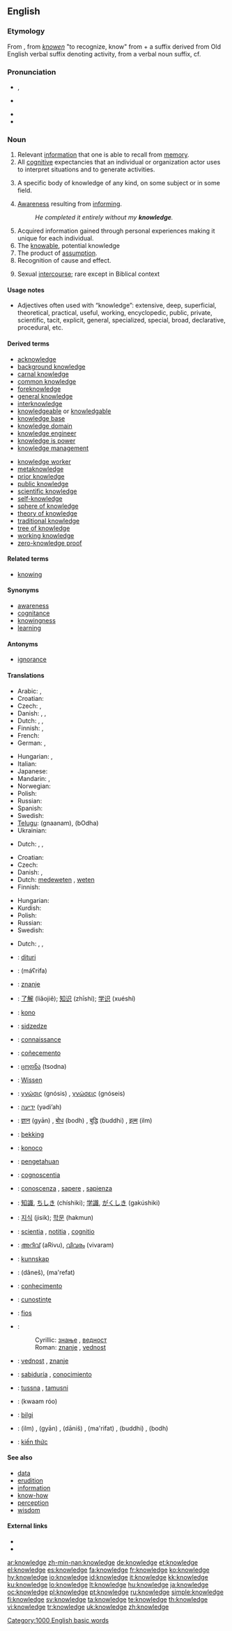 {{wikipedia}}
==English==

{{rank|living|view|although|533|knowledge|hath|table|daughter}}

===Etymology===
From {{etyl|enm|en}} {{term|knowleche||lang=enm}}, from ''[[knowen]]'' "to recognize, know" from {{etyl|ang|en}} {{term|cnawan|cnāwan||lang=ang|to know}} + {{term|-leche|lang=enm}} a suffix derived from Old English {{term|-læcan|-lǣcan|lang=ang}} verbal suffix denoting activity, from {{term|lac|lāc}} a verbal noun suffix, cf. {{term|wedlock|lang=en}}

===Pronunciation===
* {{IPA|/ˈnɒl.ɪdʒ/}}, {{SAMPA|/"nQl.IdZ/}}
* {{a|US}} {{IPA|/ˈnalɨdʒ/}}
* {{rhymes|alɪdʒ}}
* {{audio|en-us-knowledge.ogg|Audio (US)}}

===Noun===
{{en-noun|s|-}}

# Relevant [[information]] that one is able to recall from [[memory]].
# All [[cognitive]] expectancies that an individual or organization actor uses to interpret situations and to generate activities.
# {{countable|mostly|_|academic}} A specific body of knowledge of any kind, on some subject or in some field.
# [[awareness|Awareness]] resulting from [[inform]]ing.
#: ''He completed it entirely without my '''knowledge'''.''
# Acquired information gained through personal experiences making it unique for each individual.
# The [[knowable]], potential knowledge
# The product of [[assumption]].
# Recognition of cause and effect.
# {{archaic}} Sexual [[intercourse]]; rare except in Biblical context

====Usage notes====
* Adjectives often used with “knowledge”: extensive, deep, superficial, theoretical, practical, useful, working, encyclopedic, public, private, scientific, tacit, explicit, general, specialized, special, broad, declarative, procedural, etc.

====Derived terms====
{{rel-top|terms derived from knowledge}}
* [[acknowledge]]
* [[background knowledge]]
* [[carnal knowledge]]
* [[common knowledge]]
* [[foreknowledge]]
* [[general knowledge]]
* [[interknowledge]]
* [[knowledgeable]] or [[knowledgable]]
* [[knowledge base]]
* [[knowledge domain]]
* [[knowledge engineer]]
* [[knowledge is power]]
* [[knowledge management]]
{{rel-mid}}
* [[knowledge worker]]
* [[metaknowledge]]
* [[prior knowledge]]
* [[public knowledge]]
* [[scientific knowledge]]
* [[self-knowledge]]
* [[sphere of knowledge]]
* [[theory of knowledge]]
* [[traditional knowledge]]
* [[tree of knowledge]]
* [[working knowledge]]
* [[zero-knowledge proof]]
{{rel-bottom}}

====Related terms====
* [[knowing]]

====Synonyms====
* [[awareness]]
* [[cognitance]]
* [[knowingness]]
* [[learning]]

====Antonyms====
* [[ignorance]]

====Translations====
{{trans-top|relevant information that one is able to recall from memory}}
* Arabic: {{t|ar|علم|m|tr=`ilm|sc=Arab}},  {{t|ar|معرفة|f|tr=ma`rifa|sc=Arab}}
* Croatian: {{t+|hr|znanje|n|alt=znánje}}
* Czech: {{t-|cs|znalost|f}}, {{t-|cs|vědění|n}}
* Danish: {{t-|da|viden}}, {{t-|da|kundskab}},  {{t|da|kendskab}}
* Dutch: {{t+|nl|kennis}}, {{t+|nl|weten}}, {{t+|nl|wetenschap}}
* Finnish: {{t+|fi|tieto}}, {{t-|fi|tiedot|p}}
* French: {{t|fr|connaissance|f}}
* German: {{t|de|Wissen|n}},  {{t|de|Kenntnis|n}}
{{trans-mid}}
* Hungarian: {{t+|hu|tudás}}, {{t+|hu|ismeret}}
* Italian: {{t|it|conoscenza|f}}
* Japanese: {{t|ja|知識|tr=ちしき, chishiki|sc=Jpan}}
* Mandarin: {{t|zh|知識|sc=Hani}},  {{t|zh|知识|tr=zhīshi|sc=Hani}}
* Norwegian: {{t|no|kunnskap}}
* Polish: {{t+|pl|wiedza|m}}
* Russian: {{t+|ru|знание|n|tr=znánije|sc=Cyrl}}
* Spanish: {{t|es|conocimiento|m}}
* Swedish: {{t+|sv|kunskap|c}}
* [[Telugu]]: {{t|te|జ్ఞానం|sc=Telu}} (gnaanam), {{t|te|బోధ|sc=Telu}} (bOdha)
* Ukrainian: {{t|uk|знання|n|tr=znannjá|sc=Cyrl}}
{{trans-bottom}}

{{trans-top|specific body of knowledge}}
* Dutch: {{t+|nl|kennis}}, {{t+|nl|weten|n}}, {{t+|nl|wetenschap}}
{{trans-mid}}
{{trans-bottom}}

{{trans-top|Awareness resulting from informing}}
* Croatian: {{t+|hr|znanje|n|alt=znánje}}
* Czech: {{t-|cs|vědomí|n}}
* Danish: {{t-|da|viden}}, {{t+|da|kendskab}}
* Dutch: [[medeweten]] {{n}}, [[weten]] {{n}}
* Finnish: {{t-|fi|tietoisuus}}
{{trans-mid}}
* Hungarian: {{t+|hu|tudomás}}
* Kurdish: {{t|ku|زانیاری|tr=zanyari|sc=ku-Arab}}
* Polish: {{t|pl|świadomość|f}}
* Russian: {{t+|ru|знание|n|tr=znánije|sc=Cyrl}}
* Swedish: {{t+|sv|kännedom|c}}
{{trans-bottom}}

{{trans-top|specific body of knowledge}}
* Dutch: {{t+|nl|kennis}}, {{t+|nl|weten|n}}, {{t+|nl|wetenschap}}
{{trans-mid}}
{{trans-bottom}}

{{trans-see|Sexual intercourse|carnal knowledge}}
{{checktrans-top}}
* {{ttbc|Albanian}}: [[dituri]] {{n}}
* {{ttbc|Arabic}}: {{Arab|[[معرفة|مَعْرِفَة]]}} (máʕrifa) {{f}}
* {{ttbc|Bosnian}}: [[znanje]] {{n}}
* {{ttbc|Chinese}}: [[了解]] (liǎojiě); [[知识]] (zhīshi); [[学识]] (xuéshí)
* {{ttbc|Esperanto}}: [[kono]]
* {{ttbc|Ewe}}: [[sidzedze]]
* {{ttbc|French}}: [[connaissance]] {{f}}
* {{ttbc|Galician}}: [[coñecemento]] {{m}}
* {{ttbc|Georgian}}: [[ცოდნა]] (tsodna)
* {{ttbc|German}}: [[Wissen]] {{n}}
* {{ttbc|Greek}}: [[γνώσις]] (gnósis) {{f}}, [[γνώσεις]] (gnóseis) {{f|p}}
* {{ttbc|Hebrew}}: [[ידיעה]] (yədi’ah) {{f}}
* {{ttbc|Hindi}}: [[ज्ञान]] (gyān) {{m}}, [[बोध]] (bodh) {{m}}, [[बुद्धि]] (buddhi) {{f}}, [[इल्म]] (ilm) {{m}}
* {{ttbc|Icelandic}}: [[þekking]] {{f}}
* {{ttbc|Ido}}: [[konoco]]
* {{ttbc|Indonesian}}: [[pengetahuan]]
* {{ttbc|Interlingua}}: [[cognoscentia]]
* {{ttbc|Italian}}: [[conoscenza]] {{f}}, [[sapere]] {{m}}, [[sapienza]] {{f}}
* {{ttbc|Japanese}}: [[知識]], [[ちしき]] (chíshiki); [[学識]], [[がくしき]] (gakúshiki)
{{trans-mid}}
* {{ttbc|Korean}}: [[지식]] (jisik); [[학문]] (hakmun)
* {{ttbc|Latin}}: [[scientia]] {{f}}, [[notitia]] {{f}}, [[cognitio]] {{f}}
* {{ttbc|Malayalam}}: [[അറിവ്]] (aRivu), [[വിവരം]] (vivaram)
* {{ttbc|Norwegian}}: [[kunnskap]]
* {{ttbc|Persian}}: {{fa-Arab|[[دانش]]}} (dâneš), {{fa-Arab|[[معرفت]]}} (ma'refat)
* {{ttbc|Portuguese}}: [[conhecimento]] {{m}}
* {{ttbc|Romanian}}: [[cunoştinţe]] {{f}}
* {{ttbc|Scottish Gaelic}}: [[fios]] {{m}}
* {{ttbc|Serbian}}:
*: Cyrillic: [[знање]] {{n}}, [[ведност]] {{f}}
*: Roman: [[znanje]] {{n}}, [[vednost]] {{f}}
* {{ttbc|Slovene}}: [[vednost]] {{f}}, [[znanje]] {{n}}
* {{ttbc|Spanish}}: [[sabiduría]] {{f}}, [[conocimiento]] {{m}}
* {{ttbc|Central Atlas Tamazight}}: [[tussna]] {{f}}, [[tamusni]] {{f}}
* {{ttbc|Thai}}: {{Thai|[[ความรู้]]}} (kwaam róo)
* {{ttbc|Turkish}}: [[bilgi]] {{n}}
* {{ttbc|Urdu}}: {{ur-Arab|[[علم]]}} (ilm) {{m}}, {{ur-Arab|[[گیان]]}} (gyān) {{m}}, {{ur-Arab|[[دانش]]}} (dāniš) {{f}}, {{ur-Arab|[[معرفت]]}} (ma'rifat) {{f}}, {{ur-Arab|[[بدھ]]}} (buddhi) {{f}}, {{ur-Arab|[[بودھ]]}} (bodh) {{m}}
* {{ttbc|Vietnamese}}: [[kiến thức]]
{{trans-bottom}}

====See also====
* [[data]]
* [[erudition]]
* [[information]]
* [[know-how]]
* [[perception]]
* [[wisdom]]

====External links====
* {{R:Webster 1913}}
* {{R:Century 1911}}

[[Category:1000 English basic words]]

[[ar:knowledge]]
[[zh-min-nan:knowledge]]
[[de:knowledge]]
[[et:knowledge]]
[[el:knowledge]]
[[es:knowledge]]
[[fa:knowledge]]
[[fr:knowledge]]
[[ko:knowledge]]
[[hy:knowledge]]
[[io:knowledge]]
[[id:knowledge]]
[[it:knowledge]]
[[kk:knowledge]]
[[ku:knowledge]]
[[lo:knowledge]]
[[lt:knowledge]]
[[hu:knowledge]]
[[ja:knowledge]]
[[oc:knowledge]]
[[pl:knowledge]]
[[pt:knowledge]]
[[ru:knowledge]]
[[simple:knowledge]]
[[fi:knowledge]]
[[sv:knowledge]]
[[ta:knowledge]]
[[te:knowledge]]
[[th:knowledge]]
[[vi:knowledge]]
[[tr:knowledge]]
[[uk:knowledge]]
[[zh:knowledge]]